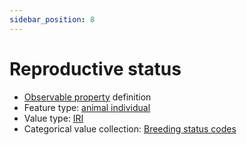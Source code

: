 ```yaml
---
sidebar_position: 8
---
```



# Reproductive status

- [Observable property](/viewers/dawe-vocabs?uri=https://linked.data.gov.au/def/nrm/e8659dca-7861-407f-b405-55576ddcc276) definition
- Feature type: [animal individual](http://linked.data.gov.au/def/tern-cv/ecb855ed-50e1-4299-8491-861759ef40b7)
- Value type: [IRI](https://w3id.org/tern/ontologies/tern/IRI)
- Categorical value collection: [Breeding status codes](/viewers/dawe-vocabs?uri=https://linked.data.gov.au/def/nrm/b7dc10d2-c0aa-46b3-94da-685cd0a723e4)

<Example protocolModule="vertebrate-active" observableProperty="https://linked.data.gov.au/def/nrm/e8659dca-7861-407f-b405-55576ddcc276" />
